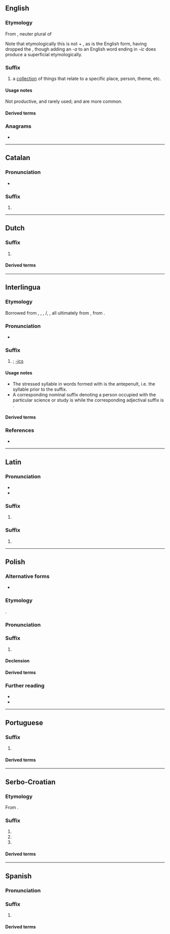 {{also|ica|ICA|iĉa|icã|iça}}
==English==

===Etymology===
From {{bor|en|la|-ica}}, neuter plural of {{m|la|-icus}}

Note that etymologically this is not {{m|en|-ic}} + {{m|la|-a||(plural ending)}}, as {{m|en|-ic}} is the English form, having dropped the {{m|la|-um}}, though adding an ''-a'' to an English word ending in ''-ic'' does produce a superficial etymologically.

===Suffix===
{{en-suffix}}

# a [[collection]] of things that relate to a specific place, person, theme, etc.
#: {{syn|en|-ana|-iana|-ia}}

====Usage notes====
Not productive, and rarely used; {{m|en|-ana}} and {{m|en|-ia}} are more common.

====Derived terms====
{{suffixsee|en}}
{{col2|en
|erotica
|Hebraica
}}

===Anagrams===
* {{anagrams|en|a=aci|ACI|C. I. A.|C.I.A.|CAI|CIA|Cai|Cai.|Cài}}

----

==Catalan==

===Pronunciation===
* {{ca-IPA}}

===Suffix===
{{head|ca|suffix}}

# {{feminine singular of|ca|-ic}}

----

==Dutch==

===Suffix===
{{head|nl|suffix}}

# {{female equivalent of|nl|-icus}}

====Derived terms====
{{suffixsee|nl}}

----

==Interlingua==

===Etymology===
Borrowed from {{bor|ia|en|-ics}}, {{bor|ia|fr|-ique}}, {{bor|ia|it|-ica}}, {{bor|ia|pt|-ica}}/{{bor|ia|es|-ica}}, {{bor|ia|ru|-ика}}, all ultimately from {{der|ia|la|-icum}}, from {{m|la|-icus}}.

===Pronunciation===
* {{IPA|ia|/ika/}}

===Suffix===
{{ia-suffix|n}}

# {{ngd|forms nouns from nouns, denoting a science of study}}; [[-ics]]
#: {{suffixusex|ia|electron|t1=electron|electronica|t2=electronics}}
#: {{suffixusex|ia|phonema|t1=phoneme|phonemica|t2=phonemics}}
#: {{suffixusex|ia|gymnasta|t1=gymnast|gymnastica|t2=gymnastics}}

====Usage notes====
* The stressed syllable in words formed with {{l|ia|-ica}} is the antepenult, i.e. the syllable prior to the suffix.
* A corresponding nominal suffix denoting a person occupied with the particular science or study is {{l|ia|-ico}} while the corresponding adjectival suffix is {{l|ia|-ic}}.

====Derived terms====
{{suffixsee|ia}}

===References===
* {{R:ia:Gode1951}}

----

==Latin==

===Pronunciation===
* {{la-IPA|ann=1}}
* {{la-IPA|-icā|ann=1}}

===Suffix===
{{la-suffix-form|-ica}}

# {{inflection of|la|-icus||nom//voc|f|s|;|nom//acc//voc|n|p}}

===Suffix===
{{la-suffix-form|-icā}}

# {{inflection of|la|-icus||abl|f|s}}

----

==Polish==

===Alternative forms===
* {{alt|pl|-yca}}

===Etymology===
{{inh+|pl|sla-pro|*-ica}}.

===Pronunciation===
{{pl-p|a=LL-Q809 (pol)-Olaf--ica.wav}}

===Suffix===
{{head|pl|suffix|g=f}}

# {{non-gloss definition|Forms feminine nouns, especially pejoratives and augmentatives}}
#: {{suffixusex|pl|lewo|lewica}}

====Declension====
{{pl-decl-noun-f}}

====Derived terms====
{{suffixsee|pl}}

===Further reading===
* {{R:pl:WSJP}}
* {{R:pl:PWN}}

----

==Portuguese==

===Suffix===
{{head|pt|suffix form}}

# {{feminine singular of|pt|-ico}}

====Derived terms====
{{suffixsee|pt}}

----

==Serbo-Croatian==

===Etymology===
From {{inh|sh|sla-pro|*-ica}}.

===Suffix===
{{sh-suffix}}

# {{non-gloss definition|Suffix appended to words to create a feminine noun, commonly used for forming [[diminutives]].}}
# {{non-gloss definition|Suffix appended to words to create a masculine or feminine noun, usually a [[pejorative]].}}
# {{female equivalent of|sh|-ik|POS=suffix}}

====Derived terms====
{{suffixsee|sh}}
{{col2|sh
|-arica
|-čica
}}

----

==Spanish==

===Pronunciation===
{{es-IPA}}

===Suffix===
{{head|es|suffix form}}

# {{feminine singular of|es|-ico}}

====Derived terms====
{{suffixsee|es}}